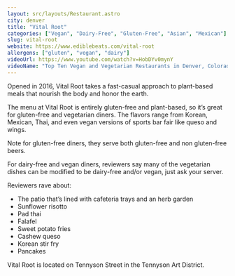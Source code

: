 ```yaml
---
layout: src/layouts/Restaurant.astro
city: denver
title: "Vital Root"
categories: ["Vegan", "Dairy-Free", "Gluten-Free", "Asian", "Mexican"]
slug: vital-root
website: https://www.ediblebeats.com/vital-root
allergens: ["gluten", "vegan", "dairy"]
videoUrl: https://www.youtube.com/watch?v=HobDYv0mynY
videoName: "Top Ten Vegan and Vegetarian Restaurants in Denver, Colorado"
---
```


Opened in 2016, Vital Root takes a fast-casual approach to plant-based meals that nourish the body and honor the earth.

The menu at Vital Root is entirely gluten-free and plant-based, so it’s great for gluten-free and vegetarian diners. The flavors range from Korean, Mexican, Thai, and even vegan versions of sports bar fair like queso and wings.

Note for gluten-free diners, they serve both gluten-free and non gluten-free beers.

For dairy-free and vegan diners, reviewers say many of the vegetarian dishes can be modified to be dairy-free and/or vegan, just ask your server.

Reviewers rave about:
* The patio that’s lined with cafeteria trays and an herb garden
* Sunflower risotto
* Pad thai
* Falafel
* Sweet potato fries
* Cashew queso
* Korean stir fry
* Pancakes

Vital Root is located on Tennyson Street in the Tennyson Art District.
